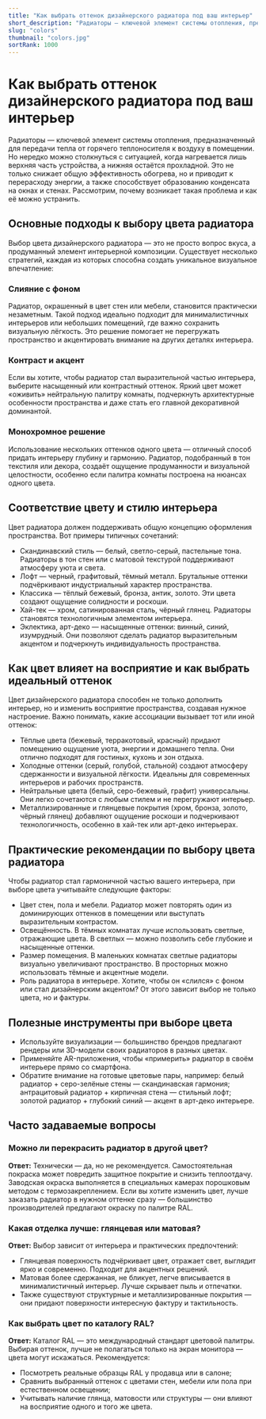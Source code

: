 ```yaml
---
title: "Как выбрать оттенок дизайнерского радиатора под ваш интерьер"
short_description: "Радиаторы — ключевой элемент системы отопления, предназначенный для передачи тепла от горячего теплоносителя к воздуху в помещении. Но нередко можно столкнуться с ситуацией, когда нагревается лишь верхняя часть устройства, а нижняя остаётся прохладной."
slug: "colors"
thumbnail: "colors.jpg"
sortRank: 1000
---
```


# Как выбрать оттенок дизайнерского радиатора под ваш интерьер

Радиаторы — ключевой элемент системы отопления, предназначенный для передачи тепла от горячего теплоносителя к воздуху в помещении. Но нередко можно столкнуться с ситуацией, когда нагревается лишь верхняя часть устройства, а нижняя остаётся прохладной. Это не только снижает общую эффективность обогрева, но и приводит к перерасходу энергии, а также способствует образованию конденсата на окнах и стенах. Рассмотрим, почему возникает такая проблема и как её можно устранить.

## Основные подходы к выбору цвета радиатора

Выбор цвета дизайнерского радиатора — это не просто вопрос вкуса, а продуманный элемент интерьерной композиции. Существует несколько стратегий, каждая из которых способна создать уникальное визуальное впечатление:

### Слияние с фоном
Радиатор, окрашенный в цвет стен или мебели, становится практически незаметным. Такой подход идеально подходит для минималистичных интерьеров или небольших помещений, где важно сохранить визуальную лёгкость. Это решение помогает не перегружать пространство и акцентировать внимание на других деталях интерьера.

### Контраст и акцент
Если вы хотите, чтобы радиатор стал выразительной частью интерьера, выберите насыщенный или контрастный оттенок. Яркий цвет может «оживить» нейтральную палитру комнаты, подчеркнуть архитектурные особенности пространства и даже стать его главной декоративной доминантой.

### Монохромное решение
Использование нескольких оттенков одного цвета — отличный способ придать интерьеру глубину и гармонию. Радиатор, подобранный в тон текстиля или декора, создаёт ощущение продуманности и визуальной целостности, особенно если палитра комнаты построена на нюансах одного цвета.

## Соответствие цвету и стилю интерьера

Цвет радиатора должен поддерживать общую концепцию оформления пространства. Вот примеры типичных сочетаний:

<ul class="list-disc list-outside pl-4">
<li>Скандинавский стиль — белый, светло-серый, пастельные тона. Радиаторы в тон стен или с матовой текстурой поддерживают атмосферу уюта и света.</li>
<li>Лофт — черный, графитовый, тёмный металл. Брутальные оттенки подчёркивают индустриальный характер пространства.</li>
<li>Классика — тёплый бежевый, бронза, антик, золото. Эти цвета создают ощущение солидности и роскоши.</li>
<li>Хай-тек — хром, сатинированная сталь, чёрный глянец. Радиаторы становятся технологичным элементом интерьера.</li>
<li>Эклектика, арт-деко — насыщенные оттенки: винный, синий, изумрудный. Они позволяют сделать радиатор выразительным акцентом и подчеркнуть индивидуальность пространства.</li>
</ul>

## Как цвет влияет на восприятие и как выбрать идеальный оттенок

Цвет дизайнерского радиатора способен не только дополнить интерьер, но и изменить восприятие пространства, создавая нужное настроение. Важно понимать, какие ассоциации вызывает тот или иной оттенок:

<ul class="list-disc list-outside pl-4">
<li>Тёплые цвета (бежевый, терракотовый, красный) придают помещению ощущение уюта, энергии и домашнего тепла. Они отлично подходят для гостиных, кухонь и зон отдыха.</li>
<li>Холодные оттенки (серый, голубой, стальной) создают атмосферу сдержанности и визуальной лёгкости. Идеальны для современных интерьеров и рабочих пространств.</li>
<li>Нейтральные цвета (белый, серо-бежевый, графит) универсальны. Они легко сочетаются с любым стилем и не перегружают интерьер.</li>
<li>Металлизированные и глянцевые покрытия (хром, бронза, золото, чёрный глянец) добавляют ощущение роскоши и подчеркивают технологичность, особенно в хай-тек или арт-деко интерьерах.</li>
</ul>

## Практические рекомендации по выбору цвета радиатора
Чтобы радиатор стал гармоничной частью вашего интерьера, при выборе цвета учитывайте следующие факторы:

<ul class="list-disc list-outside pl-4">
<li>Цвет стен, пола и мебели. Радиатор может повторять один из доминирующих оттенков в помещении или выступать выразительным контрастом.</li>
<li>Освещённость. В тёмных комнатах лучше использовать светлые, отражающие цвета. В светлых — можно позволить себе глубокие и насыщенные оттенки.</li>
<li>Размер помещения. В маленьких комнатах светлые радиаторы визуально увеличивают пространство. В просторных можно использовать тёмные и акцентные модели.</li>
<li>Роль радиатора в интерьере. Хотите, чтобы он «слился» с фоном или стал дизайнерским акцентом? От этого зависит выбор не только цвета, но и фактуры.</li>
</ul>

## Полезные инструменты при выборе цвета

<ul class="list-disc list-outside pl-4">
<li>Используйте визуализации — большинство брендов предлагают рендеры или 3D-модели своих радиаторов в разных цветах.</li>
<li>Применяйте AR-приложения, чтобы «примерить» радиатор в своём интерьере прямо со смартфона.</li>
<li>Обратите внимание на готовые цветовые пары, например: белый радиатор + серо-зелёные стены — скандинавская гармония; антрацитовый радиатор + кирпичная стена — стильный лофт; золотой радиатор + глубокий синий — акцент в арт-деко интерьере.</li>
</ul>


## Часто задаваемые вопросы


### Можно ли перекрасить радиатор в другой цвет?

**Ответ:** Технически — да, но не рекомендуется. Самостоятельная покраска может повредить защитное покрытие и снизить теплоотдачу. Заводская окраска выполняется в специальных камерах порошковым методом с термозакреплением. Если вы хотите изменить цвет, лучше заказать радиатор в нужном оттенке сразу — большинство производителей предлагают окраску по палитре RAL.

### Какая отделка лучше: глянцевая или матовая?
**Ответ:** Выбор зависит от интерьера и практических предпочтений:

<ul class="list-disc list-outside pl-4">
<li>Глянцевая поверхность подчёркивает цвет, отражает свет, выглядит ярко и современно. Подходит для акцентных решений.</li>
<li>Матовая более сдержанная, не бликует, легче вписывается в минималистичный интерьер. Лучше скрывает пыль и отпечатки.</li>
<li>Также существуют структурные и металлизированные покрытия — они придают поверхности интересную фактуру и тактильность.</li>
</ul>

### Как выбрать цвет по каталогу RAL?
**Ответ:** Каталог RAL — это международный стандарт цветовой палитры. Выбирая оттенок, лучше не полагаться только на экран монитора — цвета могут искажаться. Рекомендуется:

<ul class="list-disc list-outside pl-4">
<li>Посмотреть реальные образцы RAL у продавца или в салоне;</li>
<li>Сравнить выбранный оттенок с цветами стен, мебели или пола при естественном освещении;</li>
<li>Учитывать наличие глянца, матовости или структуры — они влияют на восприятие одного и того же цвета.</li>
</ul>